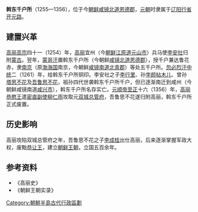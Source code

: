 '''斡东千户所'''（1255—1356），位于今[[朝鲜|朝鲜]][[咸镜北道|咸镜北道]][[恩德郡|恩德郡]]，[[元朝|元朝]]时隶属于[[辽阳行省|辽阳行省]][[开元路_(元朝行政区划)|开元路]]。

== 建置兴革 ==
[[高丽高宗|高丽高宗]]四十一（1254）年，[[高丽|高丽]]宜州（今[[朝鲜|朝鲜]][[江原道_(朝鮮)|江原道]][[元山市|元山市]]）兵马使[[李安社|李安社]]归附[[蒙古|蒙古]]。翌年，[[蒙哥汗|蒙哥汗]]置斡东千户所（今朝鲜[[咸镜北道|咸镜北道]][[恩德郡|恩德郡]]），授千户兼达鲁花赤，隶[[南京|南京]]（原[[渤海国|渤海国]]南京，今朝鲜[[咸镜南道|咸镜南道]][[北青郡|北青郡]]）等处五千户所。[[忽必烈汗|忽必烈汗]][[中统|中统]]二（1261）年，给斡东千户所铜印。李安社之子[[李行里|李行里]]、孙[[孛颜帖木儿|孛颜帖木儿]]、曾孙[[塔思不花|塔思不花]]及[[吾鲁思不花|吾鲁思不花]]，祖孙四代世袭斡东千户所千户，但已逐渐南迁到咸州（今朝鲜咸镜南道[[咸兴市|咸兴市]]），斡东千户所名存实亡。[[元顺帝|元顺帝]][[至正|至正]]十六（1356）年，[[高丽恭愍王|高丽恭愍王]]遣[[密直副使|密直副使]][[柳仁雨|柳仁雨]]攻取元[[双城总管府|双城总管府]]，吾鲁思不花遂归附高丽，斡东千户所正式废置。

== 历史影响 ==
高丽攻陷双城总管府之年，吾鲁思不花之子[[李成桂|李成桂]]出仕高丽，后来逐渐掌握军政大权，废黜[[恭让王|恭让王]]，建立[[朝鲜王朝|朝鲜王朝]]，立国五百余年。

== 参考资料 ==
*《高丽史》
*《朝鲜王朝实录》

[[Category:朝鮮半島古代行政區劃|Category:朝鮮半島古代行政區劃]]